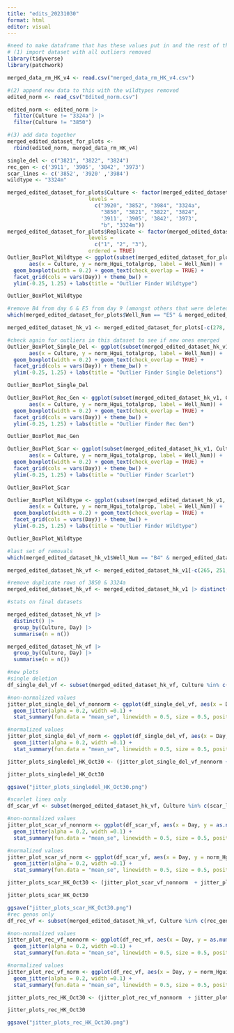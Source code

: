 ```yaml
---
title: "edits_20231030"
format: html
editor: visual
---
```


```r
#need to make dataframe that has these values put in and the rest of the kept values to see if the adjusted flowjo data makes them no longer outliers
# (1) import dataset with all outliers removed
library(tidyverse)
library(patchwork)

merged_data_rm_HK_v4 <- read.csv("merged_data_rm_HK_v4.csv")

#(2) append new data to this with the wildtypes removed
edited_norm <- read_csv("Edited_norm.csv")

edited_norm <- edited_norm |> 
  filter(Culture != "3324a") |> 
  filter(Culture != "3850")

#(3) add data together
merged_edited_dataset_for_plots <- 
  rbind(edited_norm, merged_data_rm_HK_v4)
```

```r
single_del <- c("3821", "3822", "3824")
rec_gen <- c('3911', '3905', '3842', '3973')
scar_lines <- c('3852', '3920' ,'3984')
wildtype <- "3324m"

merged_edited_dataset_for_plots$Culture <- factor(merged_edited_dataset_for_plots$Culture, 
                          levels =
                            c("3920", "3852", "3984", "3324a",
                              "3850", "3821", "3822", "3824",
                              '3911', '3905', '3842', '3973',
                              "b", "3324m"))
merged_edited_dataset_for_plots$Replicate <- factor(merged_edited_dataset_for_plots$Replicate, 
                          levels =
                            c("1", "2", "3"),
                          ordered = TRUE)
Outlier_BoxPlot_Wildtype <- ggplot(subset(merged_edited_dataset_for_plots, Culture %in% wildtype), 
       aes(x = Culture, y = norm_Hgui_totalprop, label = Well_Num)) +
  geom_boxplot(width = 0.2) + geom_text(check_overlap = TRUE) + 
  facet_grid(cols = vars(Day)) + theme_bw() + 
  ylim(-0.25, 1.25) + labs(title = "Outlier Finder Wildtype")

Outlier_BoxPlot_Wildtype

#remove B4 from day 6 & E5 from day 9 (amongst others that were deleted)
which(merged_edited_dataset_for_plots$Well_Num == "E5" & merged_edited_dataset_for_plots$Day == 9 & merged_edited_dataset_for_plots$Culture == "3324m")

merged_edited_dataset_hk_v1 <- merged_edited_dataset_for_plots[-c(278, 277, 296, 5, 9, 11, 86, 2, 10, 202, 390), ]

#check again for outliers in this dataset to see if new ones emerged
Outlier_BoxPlot_Single_Del <- ggplot(subset(merged_edited_dataset_hk_v1, Culture %in% single_del), 
       aes(x = Culture, y = norm_Hgui_totalprop, label = Well_Num)) +
  geom_boxplot(width = 0.2) + geom_text(check_overlap = TRUE) + 
  facet_grid(cols = vars(Day)) + theme_bw() + 
  ylim(-0.25, 1.25) + labs(title = "Outlier Finder Single Deletions")

Outlier_BoxPlot_Single_Del

Outlier_BoxPlot_Rec_Gen <- ggplot(subset(merged_edited_dataset_hk_v1, Culture %in% rec_gen), 
       aes(x = Culture, y = norm_Hgui_totalprop, label = Well_Num)) +
  geom_boxplot(width = 0.2) + geom_text(check_overlap = TRUE) + 
  facet_grid(cols = vars(Day)) + theme_bw() + 
  ylim(-0.25, 1.25) + labs(title = "Outlier Finder Rec Gen")

Outlier_BoxPlot_Rec_Gen

Outlier_BoxPlot_Scar <- ggplot(subset(merged_edited_dataset_hk_v1, Culture %in% scar_lines), 
       aes(x = Culture, y = norm_Hgui_totalprop, label = Well_Num)) +
  geom_boxplot(width = 0.2) + geom_text(check_overlap = TRUE) + 
  facet_grid(cols = vars(Day)) + theme_bw() + 
  ylim(-0.25, 1.25) + labs(title = "Outlier Finder Scarlet")

Outlier_BoxPlot_Scar

Outlier_BoxPlot_Wildtype <- ggplot(subset(merged_edited_dataset_hk_v1, Culture %in% wildtype), 
       aes(x = Culture, y = norm_Hgui_totalprop, label = Well_Num)) +
  geom_boxplot(width = 0.2) + geom_text(check_overlap = TRUE) + 
  facet_grid(cols = vars(Day)) + theme_bw() + 
  ylim(-0.25, 1.25) + labs(title = "Outlier Finder Wildtype")

Outlier_BoxPlot_Wildtype

#last set of removals
which(merged_edited_dataset_hk_v1$Well_Num == "B4" & merged_edited_dataset_hk_v1$Day == 7 & merged_edited_dataset_hk_v1$Culture == "3324m")

merged_edited_dataset_hk_vf <- merged_edited_dataset_hk_v1[-c(265, 251, 253, 261, 247, 2, 249), ]

#remove duplicate rows of 3850 & 3324a
merged_edited_dataset_hk_vf <- merged_edited_dataset_hk_v1 |> distinct()

#stats on final datasets

merged_edited_dataset_hk_vf |> 
  distinct() |> 
  group_by(Culture, Day) |> 
  summarise(n = n())

merged_edited_dataset_hk_vf |> 
  group_by(Culture, Day) |> 
  summarise(n = n())
```

```r
#new plots
#single deletion
df_single_del_vf <- subset(merged_edited_dataset_hk_vf, Culture %in% c(single_del, "3324m"))

#non-normalized values
jitter_plot_single_del_vf_nonnorm <- ggplot(df_single_del_vf, aes(x = Day, y = as.numeric((Hgui_Alive_Num + Hgui_Dead_Num)/Total_Cells), col = Culture)) +
  geom_jitter(alpha = 0.2, width =0.1) +
  stat_summary(fun.data = "mean_se", linewidth = 0.5, size = 0.5, position=position_dodge(width = 0.2)) + labs(title = "Single_Del_vf_nonnorm")

#normalized values
jitter_plot_single_del_vf_norm <- ggplot(df_single_del_vf, aes(x = Day, y = norm_Hgui_totalprop, col = Culture)) +
  geom_jitter(alpha = 0.2, width =0.1) +
  stat_summary(fun.data = "mean_se", linewidth = 0.5, size = 0.5, position=position_dodge(width = 0.2)) + labs(title = "Single_Del_vf")

jitter_plots_singledel_HK_Oct30 <- (jitter_plot_single_del_vf_nonnorm + jitter_plot_single_del_vf_norm + guide_area() + plot_layout(guides = 'collect') + plot_annotation(title = 'Jitter Plots for Cleaned Data Singles'))

jitter_plots_singledel_HK_Oct30

ggsave("jitter_plots_singledel_HK_Oct30.png")

#scarlet lines only
df_scar_vf <- subset(merged_edited_dataset_hk_vf, Culture %in% c(scar_lines, "3324m"))

#non-normalized values
jitter_plot_scar_vf_nonnorm <- ggplot(df_scar_vf, aes(x = Day, y = as.numeric((Hgui_Alive_Num + Hgui_Dead_Num)/Total_Cells), col = Culture)) +
  geom_jitter(alpha = 0.2, width =0.1) +
  stat_summary(fun.data = "mean_se", linewidth = 0.5, size = 0.5, position=position_dodge(width = 0.2)) + labs(title = "Scar_vf_nonnorm")

#normalized values
jitter_plot_scar_vf_norm <- ggplot(df_scar_vf, aes(x = Day, y = norm_Hgui_totalprop, col = Culture)) +
  geom_jitter(alpha = 0.2, width =0.1) +
  stat_summary(fun.data = "mean_se", linewidth = 0.5, size = 0.5, position=position_dodge(width = 0.2)) + labs(title = "Scar_Del_vf")

jitter_plots_scar_HK_Oct30 <- (jitter_plot_scar_vf_nonnorm  + jitter_plot_scar_vf_norm + guide_area() + plot_layout(guides = 'collect') + plot_annotation(title = 'Jitter Plots for Cleaned Data Scarlet'))

jitter_plots_scar_HK_Oct30

ggsave("jitter_plots_scar_HK_Oct30.png")
#rec genos only
df_rec_vf <- subset(merged_edited_dataset_hk_vf, Culture %in% c(rec_gen, "3324m"))

#non-normalized values
jitter_plot_rec_vf_nonnorm <- ggplot(df_rec_vf, aes(x = Day, y = as.numeric((Hgui_Alive_Num + Hgui_Dead_Num)/Total_Cells), col = Culture)) +
  geom_jitter(alpha = 0.2, width =0.1) +
  stat_summary(fun.data = "mean_se", linewidth = 0.5, size = 0.5, position=position_dodge(width = 0.2)) + labs(title = "Rec_vf_nonnorm")

#normalized values
jitter_plot_rec_vf_norm <- ggplot(df_rec_vf, aes(x = Day, y = norm_Hgui_totalprop, col = Culture)) +
  geom_jitter(alpha = 0.2, width =0.1) +
  stat_summary(fun.data = "mean_se", linewidth = 0.5, size = 0.5, position=position_dodge(width = 0.2)) + labs(title = "Rec_Del_vf")

jitter_plots_rec_HK_Oct30 <- (jitter_plot_rec_vf_nonnorm  + jitter_plot_rec_vf_norm + guide_area() + plot_layout(guides = 'collect') + plot_annotation(title = 'Jitter Plots for Cleaned Data Rec'))

jitter_plots_rec_HK_Oct30

ggsave("jitter_plots_rec_HK_Oct30.png")
```
